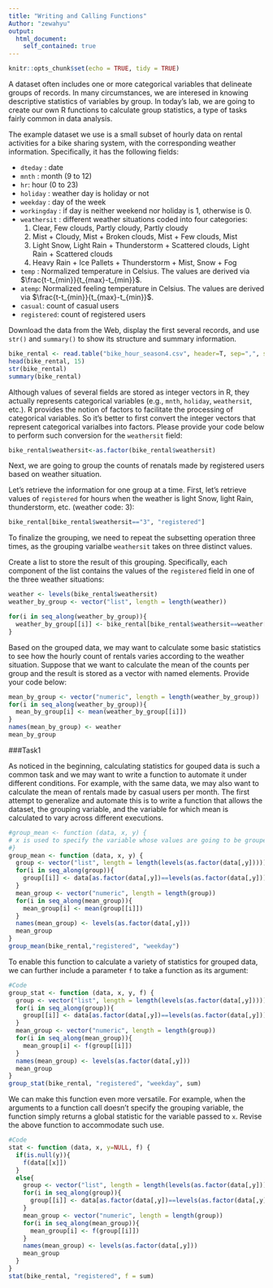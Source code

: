 ---
title: "Writing and Calling Functions"
Author: "zewahyu"
output:
  html_document:
    self_contained: true
---

```{r setup, include=FALSE}
knitr::opts_chunk$set(echo = TRUE, tidy = TRUE)

```

A dataset often includes one or more categorical variables that delineate groups of records. In many circumstances, we are interesed in knowing descriptive statistics of variables by group. In today's lab, we are going to create our own R functions to calculate group statistics, a type of tasks fairly common in data analysis. 

The example dataset we use is a small subset of hourly data on rental activities for a bike sharing system, with the corresponding weather information. Specifically, it has the following fields:

- `dteday` : date
- `mnth` : month (9 to 12)
- `hr`: hour (0 to 23)
- `holiday` : weather day is holiday or not
- `weekday` : day of the week
- `workingday` : if day is neither weekend nor holiday is 1, otherwise is 0.
+ `weathersit` : different weather situations coded into four categories:
    1. Clear, Few clouds, Partly cloudy, Partly cloudy
    2. Mist + Cloudy, Mist + Broken clouds, Mist + Few clouds, Mist
    3. Light Snow, Light Rain + Thunderstorm + Scattered clouds, Light Rain + Scattered clouds
    4. Heavy Rain + Ice Pallets + Thunderstorm + Mist, Snow + Fog
- `temp` : Normalized temperature in Celsius. The values are derived via $\frac{t-t_{min}}{t_{max}-t_{min}}$.
- `atemp`: Normalized feeling temperature in Celsius. The values are derived via $\frac{t-t_{min}}{t_{max}-t_{min}}$.
- `casual`: count of casual users
- `registered`: count of registered users


Download the data from the Web, display the first several records, and use `str()` and `summary()` to show its structure and summary information. 


```{r}
bike_rental <- read.table("bike_hour_season4.csv", header=T, sep=",", stringsAsFactors = T)
head(bike_rental, 15)
str(bike_rental)
summary(bike_rental)
```

Although values of several fields are stored as integer vectors in R, they actually represents categorical variables (e.g., `mnth`, `holiday`, `weathersit`, etc.). R provides the notion of factors to facilitate the processing of categorical variables. So it's better to first convert the integer vectors that represent categorical varialbes into factors. Please provide your code below to perform such conversion for the `weathersit` field:

```{r}
bike_rental$weathersit<-as.factor(bike_rental$weathersit)
```

Next, we are going to group the counts of renatals made by registered users based on weather situation.

Let's retrieve the information for one group at a time. First, let's retrieve values of `registered` for hours when the weather is light Snow, light Rain, thunderstorm, etc. (weather code: 3):

```{r}
bike_rental[bike_rental$weathersit=="3", "registered"]
```

To finalize the grouping, we need to repeat the subsetting operation three times, as the grouping varialbe `weathersit` takes on three distinct values. 

Create a list to store the result of this grouping. Specifically, each component of the list contains the values of the `registered` field in one of the three weather situations: 

```{r}
weather <- levels(bike_rental$weathersit)
weather_by_group <- vector("list", length = length(weather))

for(i in seq_along(weather_by_group)){
  weather_by_group[[i]] <- bike_rental[bike_rental$weathersit==weather[i], "registered"]
}
```


Based on the grouped data, we may want to calculate some basic statistics to see how the hourly count of rentals varies according to the weather situation. Suppose that we want to calculate the mean of the counts per group and the result is stored as a vector with named elements. Provide your code below:

```{r}
mean_by_group <- vector("numeric", length = length(weather_by_group))
for(i in seq_along(weather_by_group)){
  mean_by_group[i] <- mean(weather_by_group[[i]])
}
names(mean_by_group) <- weather
mean_by_group

```

###Task1

As noticed in the beginning, calculating statistics for gouped data is such a common task and we may want to write a function to automate it under different conditions. For example, with the same data, we may also want to calculate the mean of rentals made by casual users per month. The first attempt to generalize and automate this is to write a function that allows the dataset, the grouping variable, and the variable for which mean is calculated to vary across different executions.  
 
```{r task1}
#group_mean <- function (data, x, y) {
# x is used to specify the variable whose values are going to be grouped, and y is used to specify the grouping variable
#}
group_mean <- function (data, x, y) {
  group <- vector("list", length = length(levels(as.factor(data[,y]))))
  for(i in seq_along(group)){
    group[[i]] <- data[as.factor(data[,y])==levels(as.factor(data[,y]))[i], x]
  }
  mean_group <- vector("numeric", length = length(group))
  for(i in seq_along(mean_group)){
    mean_group[i] <- mean(group[[i]])
  }
  names(mean_group) <- levels(as.factor(data[,y]))
  mean_group
}
group_mean(bike_rental,"registered", "weekday")

```

To enable this function to calculate a variety of statistics for grouped data, we can further include a parameter `f` to take a function as its argument:

```{r task2}
#Code
group_stat <- function (data, x, y, f) {
  group <- vector("list", length = length(levels(as.factor(data[,y]))))
  for(i in seq_along(group)){
    group[[i]] <- data[as.factor(data[,y])==levels(as.factor(data[,y]))[i], x]
  }
  mean_group <- vector("numeric", length = length(group))
  for(i in seq_along(mean_group)){
    mean_group[i] <- f(group[[i]])
  }
  names(mean_group) <- levels(as.factor(data[,y]))
  mean_group
}
group_stat(bike_rental, "registered", "weekday", sum)

```

We can make this function even more versatile. For example, when the arguments to a function call doesn't specify the grouping variable, the function simply returns a global statistic for the variable passed to `x`. Revise the above function to accommodate such use.

```{r task3}
#Code
stat <- function (data, x, y=NULL, f) {
  if(is.null(y)){
    f(data[[x]])
  }
  else{
    group <- vector("list", length = length(levels(as.factor(data[,y]))))
    for(i in seq_along(group)){
      group[[i]] <- data[as.factor(data[,y])==levels(as.factor(data[,y]))[i], x]
    }
    mean_group <- vector("numeric", length = length(group))
    for(i in seq_along(mean_group)){
      mean_group[i] <- f(group[[i]])
    }
    names(mean_group) <- levels(as.factor(data[,y]))
    mean_group
  }
}
stat(bike_rental, "registered", f = sum)
```

